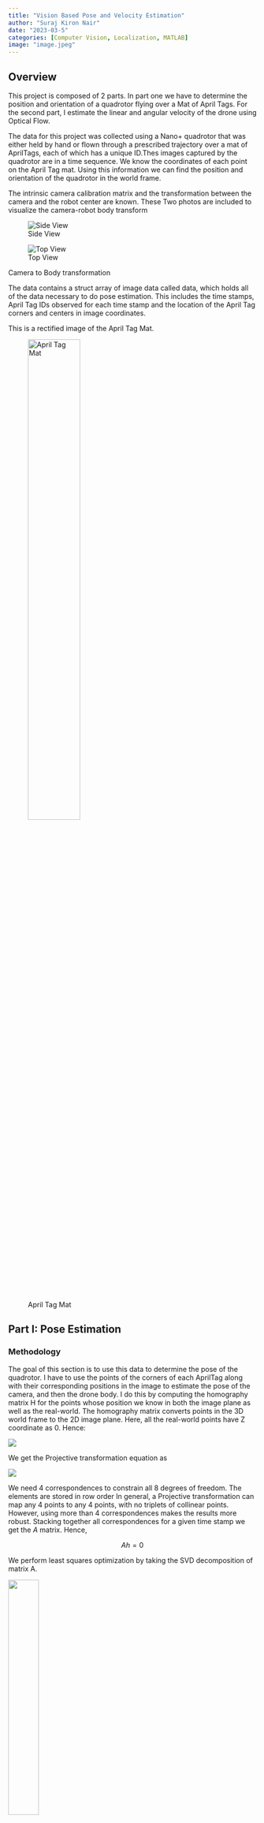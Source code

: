 ```yaml
---
title: "Vision Based Pose and Velocity Estimation"
author: "Suraj Kiron Nair"
date: "2023-03-5"
categories: [Computer Vision, Localization, MATLAB]
image: "image.jpeg"
---
```


## Overview
This project is composed of 2 parts. In part one we have to determine the position and orientation of a quadrotor flying over a Mat of April Tags. For the second part, I estimate the linear and angular velocity of the drone using Optical Flow.

The data for this project was collected using a Nano+ quadrotor that was either held by hand or flown
through a prescribed trajectory over a mat of AprilTags, each of which has a unique ID.Thes images captured by the quadrotor are in a time sequence. We know the coordinates of each point on the April Tag mat. Using this information we can find the position and orientation of the quadrotor in the world frame.	

The intrinsic camera calibration matrix and the transformation between the camera and the robot center
are known. These Two photos are included to visualize the camera-robot body transform

::: {#fig-elephants layout-ncol=2}

![Side View](side_view.jpg){#fig-surus}

![Top View](top_view.jpeg){#fig-hanno}

Camera to Body transformation
:::


The data contains a struct array of image data called data,
which holds all of the data necessary to do pose estimation. This includes the time stamps, April Tag IDs observed for each time stamp and the location of the April Tag corners and centers in image coordinates.

This is a rectified image of the April Tag Mat.

![April Tag Mat](aprilTagMat.png){width="50%"}


## Part I: Pose Estimation
### Methodology

The goal of this section is to use this data to determine the pose of the quadrotor.
I have to use the points of the corners of each AprilTag along with their corresponding positions in the image to estimate the pose of the camera, and then the drone body. I do this by computing the homography matrix H for the points whose position we know in both the image plane as well as the real-world. The homography matrix converts points in the 3D world frame to the 2D image plane. Here, all the real-world points have Z coordinate as 0. Hence:

![](Picture1.png){fig-align="center"}

We get the Projective transformation equation as

![](Picture2.png){fig-align="center"}

We need 4 correspondences to constrain all 8 degrees of freedom. The elements are stored in row order In general, a Projective transformation can map any 4 points to any 4 points, with no triplets of collinear points. However, using more than 4 correspondences makes the results more robust. Stacking together all correspondences for a given time stamp we get the $A$ matrix. Hence,

$$Ah = 0$$

We perform least squares optimization by taking the SVD decomposition of matrix A.

![](Picture3.png){fig-align="center" width="35%"}

We get the homography matrix from 9th coloumn of the V matrix.

![](Picture4.png){fig-align="center" width="80%"}

From this we extract our Rotation matrix $(R)$ and our Translation Vector $(T)$.

![](Picture5.png){fig-align="center" width="50%"}

The diagonal guarantees it is a rotation matrix with determinant 1. To find our estimate of the translation we just make sure it is in the right scale using the following.

$$T = \hat{T}/||\hat{R_1}||$$

## Pose Tracking Results 

The results show that the calculated pose (blue) is closely tracking the ground truth from the Vicon (red).

![Dataset 1: Position and Orientation Tracking Results](Picture6.png){fig-align="center"}

![Dataset 2: Position and Orientation Tracking Results](Picture7.png){fig-align="center"}

## Part II: Velocity Estimation

### Methodology
We first extract corners in each image. I used MATLAB’s built in corner detectors detectFASTfeatures to accomplish this. The extracted corners  includes  corners from the random scribble.

After extracting corners, the next step is to compute the motion(Optical Flow) between these corners in two consecutive images. This is achieved using the Kanade-Lucas-Tomasi (KLT) feature tracker in MATLAB. Optical flow refers to the pattern of apparent motion of objects, surfaces, and edges in a visual scene caused by the relative motion between an observer and the scene.

We need to solve the Motion Field Equation for the case of fixed depth. The Motion Field Equation relates the image plane velocities of the points (denoted by $( \dot{p} )$) to the motion of the camera or object. This equation is based on the assumption of a fixed depth (denoted by $( Z )$), where$ ( A(p) )$ and $( B(p) )$ are functions of the point coordinates in the image, and $( V )$ and $( \Omega )$ represent the linear and angular velocities, respectively.
$$ \dot{p} = \frac{1}{Z} A(p)V + B(p)\Omega$$
$$\dot{p} = \frac{1}{Z} A(p)V + B(p)\Omega = \left( \frac{1}{Z} A(p) \quad B(p) \right) \begin{pmatrix} V \\ \Omega \end{pmatrix}$$

**Least Squares Minimization**: The estimated velocities are obtained by solving an optimization problem, where the sum of the squared differences between the observed image plane velocities (\( \dot{p}_i \)) and those predicted by the Motion Field Equation is minimized. This is a classic least squares problem

$$V^*, \Omega^* = \arg\min_{V,\Omega} \sum_{i=1}^n \left\| \left( \frac{1}{Z_i} A(p_i) \quad B(p_i) \right) \begin{pmatrix} V \\ \Omega \end{pmatrix} - \dot{p}_i \right\|^2
$$

**Velocity Estimation Equation**: Finally, the solution to the optimization problem yields the estimated linear and angular velocities $( V^*)$ and $( \Omega^* )$, encapsulated in a matrix form. The matrix $ ( H^+ )$ is the pseudo-inverse of a matrix $( H )$, which relates the observed velocities $( \dot{p} )$ to the motion parameters $( V )$ and $( \Omega )$. The pseudo-inverse is used when the system of equations is either underdetermined or overdetermined, allowing for a least squares solution to the problem.

$$\begin{pmatrix}
V^* \\
\Omega^*
\end{pmatrix} = H^+ \dot{p}$$


### RANSAC (RANdom SAmple Consensus) ###
RANSAC is an algorithm used for estimating parameters of a mathematical model from a set of data that may contain outliers. The algorithm works by iteratively selecting random subsets of data points and fitting a model to these subsets. The model parameters are then evaluated on the remaining data points, and if the model fits well to a sufficient number of points, it is considered a good fit and the algorithm terminates.
The number of attempts(k) required to achieve a probability of success Psuccess is given by the equation
$$k = \frac{\log(1 - P_{\text{success}})}{\log(1 - e^{-M})}
$$

To implement RANSAC I use the following pseudocode
![RANSAC pseudocode](Picture8.png){fig-align="center"}

### Veloctiy Estimation Results

The graph has a noticeable pattern of increased activity, particularly spikes, which could indicate rapid changes in altitude or disturbances affecting the drone's movement. The predictions seems to be noisy need to experiment by tuning tracker parameters and using different tracker algorithms.
Overall, the predictions track the true velocities closely but there is room for improvement.

![Linear and Angular Velocity Estimation Results](Picture9.png){fig-align="center"}

[Next : Unscented Kalman Filter](..\6_RLAN_3_UKF\index.qmd)